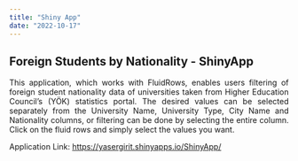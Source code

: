 ```yaml
---
title: "Shiny App"
date: "2022-10-17"
---
```


## Foreign Students by Nationality - ShinyApp

<div style="text-align: justify">  
This application, which works with FluidRows, enables users filtering of foreign student nationality data of universities taken from Higher Education Council’s (YÖK) statistics portal. The desired values can be selected separately from the University Name, University Type, City Name and Nationality columns, or filtering can be done by selecting the entire column. Click on the fluid rows and simply select the values you want. 
</div>

Application Link: [https://yasergirit.shinyapps.io/ShinyApp/](http://yasergirit.shinyapps.io/ShinyApp)